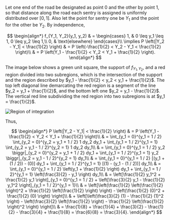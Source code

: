 Let one end of the road be designated as point $0$ and the other by point $1$, so that distance along the road each sentry is assigned is uniformly distributed over $[0, 1]$.
Also let the point for sentry one be $Y_1$ and the point for the other be $Y_2$.
By independence,

$$
\begin{align*}
    f_{Y_1, Y_2}(y_1, y_2) & =
    \begin{cases}
        1, & 0 \leq y_1 \leq 1, 0 \leq y_2 \leq 1,\\
        0, & \text{elsewhere}
    \end{cases}\\
    \implies P \left(|Y_2 - Y_1| < \frac{1}{2} \right) & = P \left(-\frac{1}{2} < Y_2 - Y_1 < \frac{1}{2} \right)\\
    & = P \left(Y_1 - \frac{1}{2} < Y_2 < Y_1 + \frac{1}{2} \right).
\end{align*}
$$

The image below shows a green unit square, the support of $f_{Y_1, Y_2}$, and a red region divided into two subregions, which is the intersection of the support and the region described by $y_1 - \frac{1}{2} < y_2 < y_1 + \frac{1}{2}$.
The top left diagonal line demarcating the red region is a segment of the line $y_2 = y_1 + \frac{1}{2}$, and the bottom left one $y_2 = y_1 - \frac{1}{2}$.
The vertical red line subdividing the red region into two subregions is at $y_1 = \frac{1}{2}$.

![Region of integration](../../../images/solutions/chapter-6-solutions/ex-6-102-roi.png)

Thus,

$$
\begin{align*}
    P \left(|Y_2 - Y_1| < \frac{1}{2} \right) & = P \left(Y_1 - \frac{1}{2} < Y_2 < Y_1 + \frac{1}{2} \right)\\
    & = \int_{y_1 = 0}^{y_1 = 1 / 2} \int_{y_2 = 0}^{y_2 = y_1 + 1 / 2} 1 dy_2 dy_1 + \int_{y_1 = 1 / 2}^{y_1 = 1} \int_{y_2 = y_1 - 1 / 2}^{y_2 = 1} 1 dy_2 dy_1\\
    & = \int_{y_1 = 0}^{y_1 = 1 / 2} y_2 \biggr|_{y_2 = 0}^{y_2 = y_1 + 1 / 2} dy_1 + \int_{y_1 = 1 / 2}^{y_1 = 1} y_2 \biggr|_{y_2 = y_1 - 1 / 2}^{y_2 = 1} dy_1\\
    & = \int_{y_1 = 0}^{y_1 = 1 / 2} [(y_1 + (1 / 2)) - (0)] dy_1 + \int_{y_1 = 1 / 2}^{y_1 = 1} [(1) - (y_1 - (1 / 2))] dy_1\\
    & = \int_{y_1 = 0}^{y_1 = 1 / 2} \left(y_1 + \frac{1}{2} \right) dy_1 + \int_{y_1 = 1 / 2}^{y_1 = 1} \left(\frac{3}{2} - y_1 \right) dy_1\\
    & = \left[\frac{1}{2} y_1^2 + \frac{1}{2} y_1 \right]_{y_1 = 0}^{y_1 = 1 / 2} + \left[\frac{3}{2} y_1 - \frac{1}{2} y_1^2 \right]_{y_1 = 1 / 2}^{y_1 = 1}\\
    & = \left[\left(\frac{1}{2} \left(\frac{1}{2} \right)^2 + \frac{1}{2} \left(\frac{1}{2} \right) \right) - \left(\frac{1}{2} (0)^2 + \frac{1}{2} (0) \right) \right]\\
    &  + \left[\left(\frac{3}{2} (1) - \frac{1}{2} (1)^2 \right) - \left(\frac{3}{2} \left(\frac{1}{2} \right) - \frac{1}{2} \left(\frac{1}{2} \right)^2 \right) \right]\\
    & = \frac{1}{8} + \frac{1}{4} + \frac{3}{2} - \frac{1}{2} - \frac{3}{4} + \frac{1}{8} = \frac{6}{8} = \frac{3}{4}.
\end{align*}
$$
